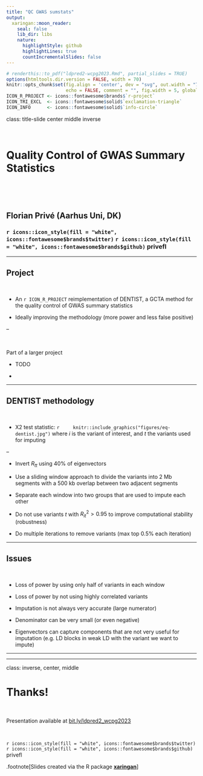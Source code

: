 ```yaml
---
title: "QC GWAS sumstats"
output:
  xaringan::moon_reader:
    seal: false
    lib_dir: libs
    nature:
      highlightStyle: github
      highlightLines: true
      countIncrementalSlides: false
---
```


```r
# renderthis::to_pdf("ldpred2-wcpg2023.Rmd", partial_slides = TRUE)
options(htmltools.dir.version = FALSE, width = 70)
knitr::opts_chunk$set(fig.align = 'center', dev = "svg", out.width = "70%",
                      echo = FALSE, comment = "", fig.width = 5, global.par = TRUE)
ICON_R_PROJECT <- icons::fontawesome$brands$`r-project`
ICON_TRI_EXCL  <- icons::fontawesome$solid$`exclamation-triangle`
ICON_INFO      <- icons::fontawesome$solid$`info-circle`
```

class: title-slide center middle inverse

<br>

# Quality Control of GWAS Summary Statistics

<br>

<br>

## Florian Privé (Aarhus Uni, DK)
### `r icons::icon_style(fill = "white", icons::fontawesome$brands$twitter)` `r icons::icon_style(fill = "white", icons::fontawesome$brands$github)` privefl

---

## Project

<br>

- An `r ICON_R_PROJECT` reimplementation of DENTIST, a GCTA method for the quality control of GWAS summary statistics

- Ideally improving the methodology (more power and less false positive)

--

<br>

Part of a larger project

- TODO

-

---

## DENTIST methodology

<br>

- X2 test statistic:
    ```r
    knitr::include_graphics("figures/eq-dentist.jpg")
    ```
    where $i$ is the variant of interest, and $t$ the variants used for imputing

--

- Invert $R_{tt}$ using 40% of eigenvectors

- Use a sliding window approach to divide the variants into 2 Mb segments with a 500 kb overlap between two adjacent segments

- Separate each window into two groups that are used to impute each other

- Do not use variants $t$ with $R_{it}^2 > 0.95$ to improve computational stability (robustness)

- Do multiple iterations to remove variants (max top 0.5% each iteration)

---

## Issues

<br>

- Loss of power by using only half of variants in each window

- Loss of power by not using highly correlated variants

- Imputation is not always very accurate (large numerator)

- Denominator can be very small (or even negative)

- Eigenvectors can capture components that are not very useful for imputation (e.g. LD blocks in weak LD with the variant we want to impute)

---

---

class: inverse, center, middle

# Thanks!

<br>

Presentation available at [bit.ly/ldpred2_wcpg2023](https://bit.ly/ldpred2_wcpg2023)

<br>

`r icons::icon_style(fill = "white", icons::fontawesome$brands$twitter)` `r icons::icon_style(fill = "white", icons::fontawesome$brands$github)` privefl

.footnote[Slides created via the R package [**xaringan**](https://github.com/yihui/xaringan)]
